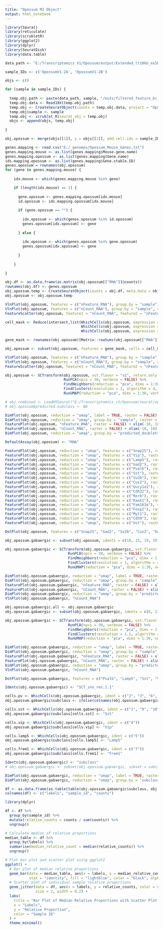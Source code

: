 ```yaml
---
title: "Opossum M1 Object"
output: html_notebook
---
```


```r

library(Seurat)
library(reticulate)
library(scrubletR)
library(ggplot2)
library(dplyr)
library(SeuratDisk)
library(data.table)

data_path <- "E:/Transcriptomics_V1/Opossum/output/Extended_lt10kb_ex5kb/"

sample_IDs <- c('OpossumV1-2A', 'OpossumV1-2B')

objs <- c()

for (sample in sample_IDs) {
  
  temp.obj.path <- paste(data_path, sample, "/outs/filtered_feature_bc_matrix/", sep = "")
  temp.obj.data <- Read10X(temp.obj.path)
  temp.obj <- CreateSeuratObject(counts = temp.obj.data, project = "Opossum_V1")
  temp.obj$sample <- sample
  temp.obj <- scrublet_R(seurat_obj = temp.obj)
  objs <- append(objs, temp.obj)
  
}

```


```r

obj.opossum <- merge(objs[[1]], y = objs[[2]], add.cell.ids = sample_IDs, project = "Opossum_V1")

```


```r

genes.mapping <- read.csv("E:/_genomes/Opossum_Mouse_Genes.txt")
genes.mapping.mouse <- as.list(genes.mapping$Mouse.gene.name)
genes.mapping.opossum <- as.list(genes.mapping$Gene.name)
ids.mapping.opossum <- as.list(genes.mapping$Gene.stable.ID)
genes.opossum = rownames(obj.opossum)
for (gene in genes.mapping.mouse) {
  
    idx.mouse <- which(genes.mapping.mouse %in% gene)

    if (length(idx.mouse) == 1) {
      
      gene.opossum <- genes.mapping.opossum[idx.mouse]
      id.opossum <- ids.mapping.opossum[idx.mouse]
      
      if (gene.opossum == "") {
        
        idx.opossum <- which(genes.opossum %in% id.opossum)
        genes.opossum[idx.opossum] <- gene
        
      } else {
        
        idx.opossum <- which(genes.opossum %in% gene.opossum)
        genes.opossum[idx.opossum] <- gene
        
      }
      
    }
  
}

```


```r

obj.df <- as.data.frame(as.matrix(obj.opossum[["RNA"]]@counts))
rownames(obj.df) <- genes.opossum
obj.opossum.temp <- CreateSeuratObject(counts = obj.df, meta.data = obj.opossum[[]])
obj.opossum <- obj.opossum.temp

```


```r

VlnPlot(obj.opossum, features = c("nFeature_RNA"), group.by = "sample", raster = FALSE)
VlnPlot(obj.opossum, features = c("nCount_RNA"), group.by = "sample", raster = FALSE)
FeatureScatter(obj.opossum, feature1 = "nCount_RNA", feature2 = "nFeature_RNA", raster = FALSE)

```


```r

cell_mask <- Reduce(intersect,list(WhichCells(obj.opossum, expression = nFeature_RNA > 700),
                                   WhichCells(obj.opossum, expression = nFeature_RNA < 6500),
                                   WhichCells(obj.opossum, expression = nCount_RNA < 40000)))

gene_mask <- rownames(obj.opossum)[Matrix::rowSums(obj.opossum[["RNA"]]@counts > 0) > 8]

obj.opossum <- subset(obj.opossum, features = gene_mask, cells = cell_mask)

```


```r

VlnPlot(obj.opossum, features = c("nFeature_RNA"), group.by = "sample", raster = FALSE)
VlnPlot(obj.opossum, features = c("nCount_RNA"), group.by = "sample", raster = FALSE)
FeatureScatter(obj.opossum, feature1 = "nCount_RNA", feature2 = "nFeature_RNA", raster = FALSE)

```


```r

obj.opossum <- SCTransform(obj.opossum, vst.flavor = "v2", return.only.var.genes = FALSE, verbose = FALSE) %>%
                           RunPCA(npcs = 30, verbose = FALSE) %>%
                           FindNeighbors(reduction = "pca", dims = 1:30, verbose = FALSE) %>%
                           FindClusters(resolution = 1, algorithm = 4, method = "igraph") %>%
                           RunUMAP(reduction = "pca", dims = 1:30, verbose = FALSE)

```


```r

# obj.combined <- LoadH5Seurat("E:/Transcriptomics_v1/Opossum/seurat/opossum_mouse_v1_all_integrated_2AB.h5seurat")
# obj.opossum$predicted.subclass <- NA

```


```r

DimPlot(obj.opossum, reduction = "umap", label = TRUE, raster = FALSE) + NoLegend() + xlim(-18, 18) + ylim(-18, 18) + coord_equal()
DimPlot(obj.opossum, reduction = "umap", group.by = "sample", raster = FALSE, shuffle = TRUE) + xlim(-18, 18) + ylim(-18, 18) + coord_equal()
FeaturePlot(obj.opossum, "nFeature_RNA", raster = FALSE) + xlim(-18, 18) + ylim(-18, 18) + coord_equal()
FeaturePlot(obj.opossum, "nCount_RNA", raster = FALSE) + xlim(-18, 18) + ylim(-18, 18) + coord_equal()
DimPlot(obj.opossum, reduction = "umap", group.by = "predicted_doublets", raster = FALSE) + xlim(-18, 18) + ylim(-18, 18) + coord_equal()

```


```r

DefaultAssay(obj.opossum) <- "RNA"

FeaturePlot(obj.opossum, reduction = "umap", features = c("Snap25"), raster = FALSE, max.cutoff = 2) + NoLegend() + xlim(-18, 18) + ylim(-18, 18) + coord_equal()
FeaturePlot(obj.opossum, reduction = "umap", features = c("Vip"), raster = FALSE, max.cutoff = 2) + NoLegend() + xlim(-18, 18) + ylim(-18, 18) + coord_equal()
FeaturePlot(obj.opossum, reduction = "umap", features = c("Lamp5"), raster = FALSE, max.cutoff = 2) + NoLegend() + xlim(-18, 18) + ylim(-18, 18) + coord_equal()
FeaturePlot(obj.opossum, reduction = "umap", features = c("Gad2"), raster = FALSE, max.cutoff = 2) + NoLegend() + xlim(-18, 18) + ylim(-18, 18) + coord_equal()
FeaturePlot(obj.opossum, reduction = "umap", features = c("Pvalb"), raster = FALSE, max.cutoff = 2) + NoLegend() + xlim(-18, 18) + ylim(-18, 18) + coord_equal()
FeaturePlot(obj.opossum, reduction = "umap", features = c("Sst"), raster = FALSE, max.cutoff = 2) + NoLegend() + xlim(-18, 18) + ylim(-18, 18) + coord_equal()
FeaturePlot(obj.opossum, reduction = "umap", features = c("Sv2b"), raster = FALSE, max.cutoff = 2) + NoLegend() + xlim(-18, 18) + ylim(-18, 18) + coord_equal()
FeaturePlot(obj.opossum, reduction = "umap", features = c("Cux2"), raster = FALSE, max.cutoff = 2) + NoLegend() + xlim(-18, 18) + ylim(-18, 18) + coord_equal()
FeaturePlot(obj.opossum, reduction = "umap", features = c("Gucy1a1"), raster = FALSE, max.cutoff = 2) + NoLegend() + xlim(-18, 18) + ylim(-18, 18) + coord_equal()
FeaturePlot(obj.opossum, reduction = "umap", features = c("Cdh22"), raster = FALSE, max.cutoff = 2) + NoLegend() + xlim(-18, 18) + ylim(-18, 18) + coord_equal()
FeaturePlot(obj.opossum, reduction = "umap", features = c("Rorb"), raster = FALSE, max.cutoff = 2) + NoLegend() + xlim(-18, 18) + ylim(-18, 18) + coord_equal()
FeaturePlot(obj.opossum, reduction = "umap", features = c("Kank1"), raster = FALSE, max.cutoff = 2) + NoLegend() + xlim(-18, 18) + ylim(-18, 18) + coord_equal()
FeaturePlot(obj.opossum, reduction = "umap", features = c("Fam163a"), raster = FALSE, max.cutoff = 2) + NoLegend() + xlim(-18, 18) + ylim(-18, 18) + coord_equal()
FeaturePlot(obj.opossum, reduction = "umap", features = c("Foxp2"), raster = FALSE, max.cutoff = 2) + NoLegend() + xlim(-18, 18) + ylim(-18, 18) + coord_equal()
FeaturePlot(obj.opossum, reduction = "umap", features = c("Myt1"), raster = FALSE, max.cutoff = 2) + NoLegend() + xlim(-18, 18) + ylim(-18, 18) + coord_equal()
FeaturePlot(obj.opossum, reduction = "umap", features = c("Cdh9"), raster = FALSE, max.cutoff = 2) + NoLegend() + xlim(-18, 18) + ylim(-18, 18) + coord_equal()
FeaturePlot(obj.opossum, reduction = "umap", features = c("Ust"), raster = FALSE, max.cutoff = 2) + NoLegend() + xlim(-18, 18) + ylim(-18, 18) + coord_equal()

```


```r

DotPlot(obj.opossum, features = c("Snap25", "Gad2", "Sv2b", "Cux2", "Gucy1a1", "Rorb", "Kank1", "Foxp2", "Myt1", "Plxna1", "Cdh9", "Sorcs1", "Ust", "Podxl", "Tns1", "Nxph1"), scale = FALSE) + coord_flip()

```


```r

obj.opossum.gabaergic <- subset(obj.opossum, idents = c(10, 15, 19, 29))

```


```r

obj.opossum.gabaergic <- SCTransform(obj.opossum.gabaergic, vst.flavor = "v2", return.only.var.genes = FALSE, verbose = FALSE) %>%
                             RunPCA(npcs = 30, verbose = FALSE) %>%
                             FindNeighbors(reduction = "pca", dims = 1:30, verbose = FALSE) %>%
                             FindClusters(resolution = 1, algorithm = 4, method = "igraph") %>%
                             RunUMAP(reduction = "pca", dims = 1:30, verbose = FALSE)

```


```r

DimPlot(obj.opossum.gabaergic, reduction = "umap", label = TRUE, raster = FALSE) + NoLegend() + xlim(-18, 18) + ylim(-18, 18) + coord_equal()
DimPlot(obj.opossum.gabaergic, reduction = "umap", group.by = "sample", raster = FALSE, shuffle = TRUE) + xlim(-18, 18) + ylim(-18, 18) + coord_equal()
FeaturePlot(obj.opossum.gabaergic, "nFeature_RNA", raster = FALSE) + xlim(-18, 18) + ylim(-18, 18) + coord_equal()
FeaturePlot(obj.opossum.gabaergic, "nCount_RNA", raster = FALSE) + xlim(-18, 18) + ylim(-18, 18) + coord_equal()
DimPlot(obj.opossum.gabaergic, reduction = "umap", group.by = "predicted_doublets", raster = FALSE) + xlim(-18, 18) + ylim(-18, 18) + coord_equal()
VlnPlot(obj.opossum.gabaergic, "nCount_RNA")

```



```r

obj.opossum.gabaergic.all <- obj.opossum.gabaergic 
obj.opossum.gabaergic <- subset(obj.opossum.gabaergic, idents = c(8, 11), invert = TRUE)

```


```r

obj.opossum.gabaergic <- SCTransform(obj.opossum.gabaergic, vst.flavor = "v2", return.only.var.genes = FALSE, verbose = FALSE) %>%
                             RunPCA(npcs = 30, verbose = FALSE) %>%
                             FindNeighbors(reduction = "pca", dims = 1:30, verbose = FALSE) %>%
                             FindClusters(resolution = 1.1, algorithm = 4, method = "igraph") %>%
                             RunUMAP(reduction = "pca", dims = 1:30, verbose = FALSE)

```


```r

DimPlot(obj.opossum.gabaergic, reduction = "umap", label = TRUE, raster = FALSE) + NoLegend() + xlim(-18, 18) + ylim(-18, 18) + coord_equal()
DimPlot(obj.opossum.gabaergic, reduction = "umap", group.by = "sample", raster = FALSE, shuffle = TRUE) + xlim(-18, 18) + ylim(-18, 18) + coord_equal()
FeaturePlot(obj.opossum.gabaergic, "nFeature_RNA", raster = FALSE) + xlim(-18, 18) + ylim(-18, 18) + coord_equal()
FeaturePlot(obj.opossum.gabaergic, "nCount_RNA", raster = FALSE) + xlim(-18, 18) + ylim(-18, 18) + coord_equal()
DimPlot(obj.opossum.gabaergic, reduction = "umap", group.by = "predicted_doublets", raster = FALSE) + xlim(-18, 18) + ylim(-18, 18) + coord_equal()
VlnPlot(obj.opossum.gabaergic, "nCount_RNA")

```


```r

DotPlot(obj.opossum.gabaergic, features = c("Pvalb", "Lamp5", "Sst", "Vip", "Frem1", "Myo5b"), scale = FALSE) + coord_flip()

```


```r

Idents(obj.opossum.gabaergic) <- "SCT_snn_res.1.1"

cells.pv <- WhichCells(obj.opossum.gabaergic, ident = c("2", "3", "6", "8"))
obj.opossum.gabaergic$subclass <- ifelse(colnames(obj.opossum.gabaergic) %in% cells.pv, "Pvalb", "ambiguous")

cells.sst <- WhichCells(obj.opossum.gabaergic, ident = c("1", "9", "10"))
obj.opossum.gabaergic$subclass[cells.sst] <- "Sst"

cells.vip <- WhichCells(obj.opossum.gabaergic, ident = c("4"))
obj.opossum.gabaergic$subclass[cells.vip] <- "Vip"

cells.lamp5 <- WhichCells(obj.opossum.gabaergic, ident = c("5"))
obj.opossum.gabaergic$subclass[cells.lamp5] <- "Lamp5"

cells.frem1 <- WhichCells(obj.opossum.gabaergic, ident = c("7"))
obj.opossum.gabaergic$subclass[cells.frem1] <- "Frem1"

Idents(obj.opossum.gabaergic) <- "subclass"
# obj.opossum.gabaergic <- subset(obj.opossum.gabaergic, subset = subclass != "ambiguous")

```


```r

DimPlot(obj.opossum.gabaergic, reduction = "umap", label = TRUE, raster = FALSE) + NoLegend() + xlim(-15, 15) + ylim(-15, 15) + coord_equal()
DimPlot(obj.opossum.gabaergic, reduction = "umap", group.by = "subclass", raster = FALSE) + xlim(-15, 12) + ylim(-15, 15) + coord_equal()

```


```r

df <- as.data.frame(as.table(table(obj.opossum.gabaergic$subclass, obj.opossum.gabaergic$sample)))
colnames(df) <- c("labels", "sample_id", "counts")

library(dplyr)

df <- df %>%
  group_by(sample_id) %>%
  mutate(relative_counts = counts / sum(counts)) %>%
  ungroup()

# Calculate median of relative proportions
median_table <- df %>%
  group_by(labels) %>%
  summarise(median_relative_count = median(relative_counts)) %>%
  ungroup()

# Plot bar plot and scatter plot using ggplot2
ggplot() +
  # Bar plot of median relative proportions
  geom_bar(data = median_table, aes(x = labels, y = median_relative_count), 
           stat = "identity", fill = "lightblue", color = "black", alpha = 0.6) +
  # Scatter plot of individual sample relative proportions
  geom_jitter(data = df, aes(x = labels, y = relative_counts, color = sample_id), 
              size = 2, width = 0.2) +
  labs(
    title = "Bar Plot of Median Relative Proportions with Scatter Plot of Samples",
    x = "Labels",
    y = "Relative Proportion",
    color = "Sample ID"
  ) +
  theme_minimal()

```

